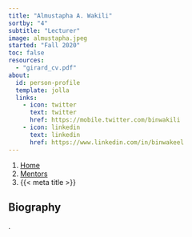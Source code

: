 ```yaml
---
title: "Almustapha A. Wakili"
sortby: "4"
subtitle: "Lecturer"
image: almustapha.jpeg
started: "Fall 2020"
toc: false
resources: 
  - "girard_cv.pdf"
about:
  id: person-profile
  template: jolla
  links:
    - icon: twitter
      text: twitter
      href: https://mobile.twitter.com/binwakili
    - icon: linkedin
      text: linkedin
      href: https://www.linkedin.com/in/binwakeel
---
```


```{=html}
<nav aria-label="breadcrumb">
  <ol class="breadcrumb">
    <li class="breadcrumb-item"><a href="../../index.html">Home</a></li>
    <li class="breadcrumb-item"><a href="../../mentors.html">Mentors</a></li>
    <li class="breadcrumb-item active" aria-current="page">{{< meta title >}}</li>
  </ol>
</nav>
```

:::{#person-profile}
:::

## Biography
.